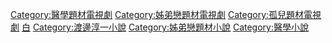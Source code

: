 

[[Category:醫學題材電視劇|Category:醫學題材電視劇]]
[[Category:姊弟戀題材電視劇|Category:姊弟戀題材電視劇]]
[[Category:孤兒題材電視劇|Category:孤兒題材電視劇]]
[[Category:渡邊淳一小說改編電視劇|白]]
[[Category:渡邊淳一小說|Category:渡邊淳一小說]]
[[Category:姊弟戀題材小說|Category:姊弟戀題材小說]]
[[Category:醫學小說|Category:醫學小說]]